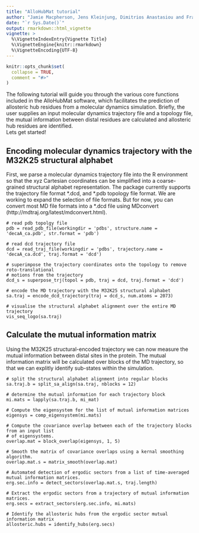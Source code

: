 ```yaml
---
title: "AlloHubMat tutorial"
author: "Jamie Macpherson, Jens Kleinjung, Dimitrios Anastasiou and Franca Fraternali"
date: "`r Sys.Date()`"
output: rmarkdown::html_vignette
vignette: >
  %\VignetteIndexEntry{Vignette Title}
  %\VignetteEngine{knitr::rmarkdown}
  %\VignetteEncoding{UTF-8}
---
```


```r
knitr::opts_chunk$set(
  collapse = TRUE,
  comment = "#>"
)
```

The following tutorial will guide you through the various core functions included 
in the AlloHubMat software, which facilitates the prediction of allosteric 
hub residues from a molecular dynamics simulation. Briefly, the user supplies an
input molecular dynamics trajectory file and a topology file, the mutual 
information between distal residues are calculated and allosteric hub 
residues are identified.  
Lets get started!

## Encoding molecular dynamics trajectory with the M32K25 structural alphabet
First, we parse a molecular dynamics trajectory file into the R environment 
so that the xyz Cartesian coordinates can be simplified into a coarse-grained 
structural alphabet representation. The package currently supports the 
trajectory file format \*.dcd, and \*.pdb topology file format. We are working 
to expand the selection of file formats. But for now, you can convert
most MD file formats into a \*.dcd file using MDconvert
(http://mdtraj.org/latest/mdconvert.html). 

```
# read pdb topolgy file
pdb = read_pdb_file(workingdir = 'pdbs', structure.name = 'decaA_ca.pdb', str.format = 'pdb')

# read dcd trajectory file
dcd = read_traj_file(workingdir = 'pdbs', trajectory.name = 'decaA_ca.dcd', traj.format = 'dcd')

# superimpose the trajectory coordinates onto the topology to remove roto-translational
# motions from the trajectory
dcd_s = superpose_trj(topol = pdb, traj = dcd, traj.format = 'dcd')

# encode the MD trajectory with the M32K25 structural alphabet
sa.traj = encode_dcd_trajectory(traj = dcd_s, num.atoms = 2073)

# visualise the structural alphabet alignment over the entire MD trajectory
vis_seq_logo(sa.traj)

```

## Calculate the mutual information matrix
Using the M32K25 structural-encoded trajectory we can now measure the mutual 
information between distal sites in the protein.  The mutual information 
matrix will be calculated over blocks of the MD trajectory, so that we can 
explitly identify sub-states within the simulation.

```
# split the structural alphabet alignment into regular blocks
sa.traj.b = split_sa_align(sa.traj, nblocks = 12)

# determine the mutual information for each trajectory block
mi.mats = lapply(sa.traj.b, mi_mat)

# Compute the eigensystem for the list of mutual information matrices
eigensys = comp_eigensystem(mi.mats)

# Compute the covariance overlap between each of the trajectory blocks from an input list
# of eigensystems.
overlap.mat = block_overlap(eigensys, 1, 5)

# Smooth the matrix of covariance overlaps using a kernal smoothing algorithm.
overlap.mat.s = matrix_smooth(overlap.mat)

# Automated detection of ergodic sectors from a list of time-averaged mutual information matrices.
erg.sec.info = detect_sectors(overlap.mat.s, traj.length)

# Extract the ergodic sectors from a trajectory of mutual information matrices.
erg.secs = extract_sectors(erg.sec.info, mi.mats)

# Identify the allosteric hubs from the ergodic sector mutual information matrix  
allosteric.hubs = identify_hubs(erg.secs) 

```


